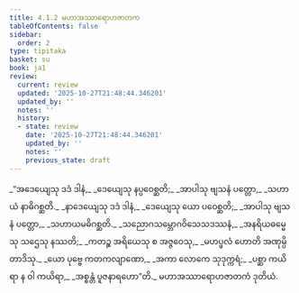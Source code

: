 ```yaml
---
title: 4.1.2 မဟာအဿာရောဟဇာတက
tableOfContents: false
sidebar:
  order: 2
type: tipitaka
basket: su
book: ja1
review:
  current: review
  updated: '2025-10-27T21:48:44.346201'
  updated_by: ''
  notes: ''
  history:
  - state: review
    date: '2025-10-27T21:48:44.346201'
    updated_by: ''
    notes: ''
    previous_state: draft
---
```



<ReviewStatus review={frontmatter.review} showDetails={true} />

<HypothesisAnnotation frontmatter={frontmatter} />

<DynamicBreadcrumb />

<Division number="5" book="ja1" e="ch" v="22" p="93">

<Paragraph number="888" type="verses" book="ja1">
_“အဒေယျေသု ဒဒံ ဒါနံ,_  
_ဒေယျေသု နပ္ပဝေစ္ဆတိ;_  
_အာပါသု ဗျသနံ ပတ္တော,_  
_သဟာယံ နာဓိဂစ္ဆတိ._  

</Paragraph>

</Division>
<Division number="6" book="ja1" e="ch" v="22" p="94">

<Paragraph number="889" type="verses" book="ja1">
_နာဒေယျေသု ဒဒံ ဒါနံ,_  
_ဒေယျေသု ယော ပဝေစ္ဆတိ;_  
_အာပါသု ဗျသနံ ပတ္တော,_  
_သဟာယမဓိဂစ္ဆတိ._  

</Paragraph>

</Division>
<Division number="7" book="ja1" e="ch" v="22" p="94">

<Paragraph number="890" type="verses" book="ja1">
_သညောဂသမ္ဘောဂဝိသေသဒဿနံ,_  
_အနရိယဓမ္မေသု သဌေသု နဿတိ;_  
_ကတဉ္စ အရိယေသု စ အဇ္ဇဝေသု,_  
_မဟပ္ဖလံ ဟောတိ အဏုမ္ပိ တာဒိသု._  

</Paragraph>

</Division>
<Division number="8" book="ja1" e="ch" v="22" p="94">

<Paragraph number="891" type="verses" book="ja1">
_ယော ပုဗ္ဗေ ကတကလျာဏော,_  
_အကာ လောကေ သုဒုက္ကရံ;_  
_ပစ္ဆာ ကယိရာ န ဝါ ကယိရာ,_  
_အစ္စန္တံ ပူဇနာရဟော”တိ._  


</Paragraph>
</Division>

<Paragraph number="892" type="center" book="ja1">
မဟာအဿာရောဟဇာတကံ ဒုတိယံ.
</Paragraph>